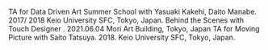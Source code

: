 TA for Data Driven Art Summer School with Yasuaki Kakehi, Daito Manabe. 2017/ 2018
Keio University SFC, Tokyo, Japan.
Behind the Scenes with Touch Designer . 2021.06.04
Mori Art Building, Tokyo, Japan
TA for Moving Picture with Saito Tatsuya. 2018.
Keio University SFC, Tokyo, Japan.
